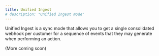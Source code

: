 ```yaml
---
title: Unified Ingest
# description: "Unified Ingest mode"
---
```


Unified Ingest is a sync mode that allows you to get a single consolidated webhook per customer for a sequence of events that they may generate when performing an action.

(More coming soon)
